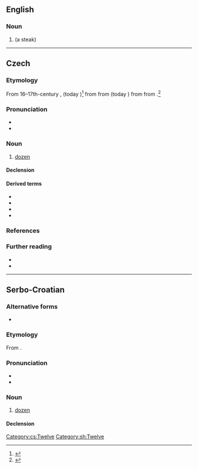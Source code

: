 ==English==
{{rfv|en}}
===Noun===
{{en-noun}}

# {{obsolete form of|en|tucket|nodot=yet}} (a steak)

{{Webster 1913}}

----

==Czech==

===Etymology===
From 16–17th-century {{bor|cs|de|Tutzet}}, {{m|de|Dutzet}} (today {{m|de|Dutzend}})<ref>{{R:Machek 1968|entry=tucet|page=659}}</ref> from {{der|cs|gmh|totzen}} from {{der|cs|fro|dozaine}} (today {{m|fr|douzaine}}) from {{m|fro|doze|t=twelve}} from {{der|cs|la|duodecim|t=twelve}}.<ref>{{R:Rejzek 2007}}</ref>

===Pronunciation===
* {{cs-IPA}}
* {{hyphenation|cs|tu|cet}}

===Noun===
{{cs-noun|g=m-in}}

# [[dozen]]

====Declension====
{{cs-decl-noun|tucet|tuctu|tuctu|tucet|tucte|tuctu|tuctem|tucty|tuctů|tuctům|tucty|tucty|tuctech|tucty}}

====Derived terms====
* {{l|cs|tuctový}}
* {{l|cs|veletucet|g=m}}
* {{l|cs|půltucet|g=m}}
* {{l|cs|čertův tucet|g=m}}

===References===
<references />

===Further reading===
* {{R:PSJC}}
* {{R:SSJC}}

[[Category:cs:Twelve]]

----

==Serbo-Croatian==

===Alternative forms===
* {{l|sh|sc=Latn|tùce}}

===Etymology===
From {{etyl|de|sh}} {{m|de|Dutzend}}.

===Pronunciation===
* {{sh-IPA|tùcet}}
* {{hyphenation|sh|tu|cet}}

===Noun===
{{sh-noun|g=m|head=tùcet}}

# {{lb|sh|with genitive}} [[dozen]]

====Declension====
{{sh-decl-noun
|tucet|tuceta
|tuceta|tuceta
|tucetu|tucetima
|tucet|tuceta
|tucet|tuceta
|tucetu|tucetima
|tucetom|tucetima
}}

[[Category:sh:Twelve]]